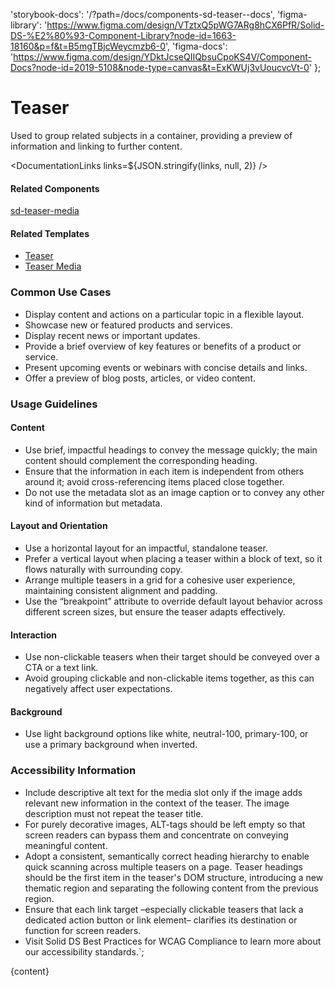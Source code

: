 

  'storybook-docs': '/?path=/docs/components-sd-teaser--docs',
  'figma-library':
    'https://www.figma.com/design/VTztxQ5pWG7ARg8hCX6PfR/Solid-DS-%E2%80%93-Component-Library?node-id=1663-18160&p=f&t=B5mgTBjcWeycmzb6-0',
  'figma-docs':
    'https://www.figma.com/design/YDktJcseQIIQbsuCpoKS4V/Component-Docs?node-id=2019-5108&node-type=canvas&t=ExKWUj3vUoucvcVt-0'
};

# Teaser

Used to group related subjects in a container, providing a preview of information and linking to further content.

<DefaultStory />

<DocumentationLinks links=${JSON.stringify(links, null, 2)} />

#### Related Components

[sd-teaser-media](/?path=/docs/components-sd-teaser-media--docs)

#### Related Templates

- [Teaser](/?path=/docs/templates-teaser--docs)
- [Teaser Media](/?path=/docs/templates-teaser-media--docs)

### Common Use Cases

- Display content and actions on a particular topic in a flexible layout.
- Showcase new or featured products and services.
- Display recent news or important updates.
- Provide a brief overview of key features or benefits of a product or service.
- Present upcoming events or webinars with concise details and links.
- Offer a preview of blog posts, articles, or video content.

### Usage Guidelines

#### Content

- Use brief, impactful headings to convey the message quickly; the main content should complement the corresponding heading.
- Ensure that the information in each item is independent from others around it; avoid cross-referencing items placed close together.
- Do not use the metadata slot as an image caption or to convey any other kind of information but metadata.

#### Layout and Orientation

- Use a horizontal layout for an impactful, standalone teaser.
- Prefer a vertical layout when placing a teaser within a block of text, so it flows naturally with surrounding copy.
- Arrange multiple teasers in a grid for a cohesive user experience, maintaining consistent alignment and padding.
- Use the “breakpoint” attribute to override default layout behavior across different screen sizes, but ensure the teaser adapts effectively.

#### Interaction

- Use non-clickable teasers when their target should be conveyed over a CTA or a text link.
- Avoid grouping clickable and non-clickable items together, as this can negatively affect user expectations.

#### Background

- Use light background options like white, neutral-100, primary-100, or use a primary background when inverted.

### Accessibility Information

- Include descriptive alt text for the media slot only if the image adds relevant new information in the context of the teaser. The image description must not repeat the teaser title.
- For purely decorative images, ALT-tags should be left empty so that screen readers can bypass them and concentrate on conveying meaningful content.
- Adopt a consistent, semantically correct heading hierarchy to enable quick scanning across multiple teasers on a page. Teaser headings should be the first item in the teaser's DOM structure, introducing a new thematic region and separating the following content from the previous region.
- Ensure that each link target –especially clickable teasers that lack a dedicated action button or link element– clarifies its destination or function for screen readers.
- Visit <sd-link href="https://www.figma.com/design/YDktJcseQIIQbsuCpoKS4V/Component-Docs?node-id=10708-5011&t=Z1FxSGWkmXG5r5sw-4" target="_blank">Solid DS Best Practices for WCAG Compliance</sd-link> to learn more about our accessibility standards.`;

<Meta title="Components/sd-teaser/Overview" />

<OverviewFormatter story={SdTeaserStories.Default}>{content}</OverviewFormatter>
